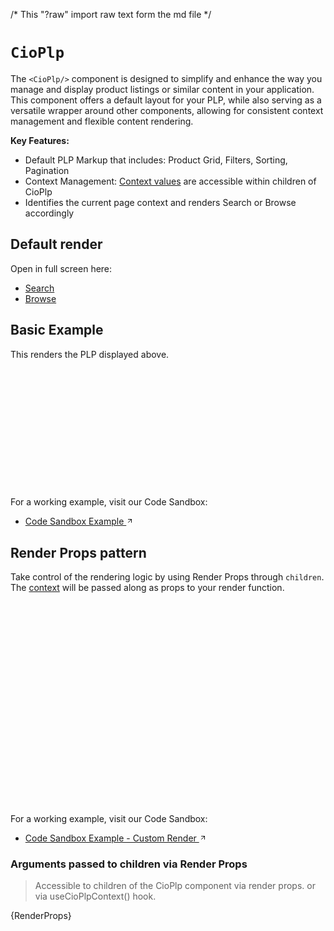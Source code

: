 /* This "?raw" import raw text form the md file */

<Meta of={CioPlpStories} />

# `CioPlp`

The `<CioPlp/>` component is designed to simplify and enhance the way you manage and display product listings or similar content in your application.
This component offers a default layout for your PLP, while also serving as a versatile wrapper around other components, allowing for consistent context management and flexible content rendering.

**Key Features:**

- Default PLP Markup that includes: Product Grid, Filters, Sorting, Pagination
- Context Management: [Context values](./?path=/docs/components-cioplp--code-examples#arguments-passed-to-children-via-render-props) are accessible within children of CioPlp
- Identifies the current page context and renders Search or Browse accordingly

## Default render

Open in full screen here:

- <a href='./?path=/story/components-cioplp--search-plp'>Search</a>
- <a href='./?path=/story/components-cioplp--browse-plp'>Browse</a>

<Canvas of={CioPlpStories.SearchPlp} />

## Basic Example

This renders the PLP displayed above.

```jsx
import React from 'react';
import { CioPlp } from '@constructor-io/constructorio-ui-plp';
import '@constructor-io/constructorio-ui-plp/styles.css';

const apiKey = 'MY_API_KEY';

function MyComponent() {
  return (
    <>
      <CioPlp apiKey={apiKey} />
    </>
  );
}
```

For a working example, visit our Code Sandbox:

- <a href='https://codesandbox.io/p/sandbox/constructorio-ui-plp-example-fpz8sz' target='_blank' rel='noopener noreferrer'> Code Sandbox Example <svg xmlns="http://www.w3.org/2000/svg" width="12" height="12" viewBox="0 0 24 24" fill="none" stroke="currentColor" stroke-width="2" stroke-linecap="round" stroke-linejoin="round" class="lucide lucide-arrow-up-right-icon lucide-arrow-up-right"><path d="M7 7h10v10"/><path d="M7 17 17 7"/></svg></a>

## Render Props pattern

Take control of the rendering logic by using Render Props through `children`.
The [context](..?path=/docs/components-cioplp--code-examples#cioplp-context-value) will be passed along as props to your render function.

```jsx
import { CioPlp } from '@constructor-io/constructorio-ui-plp';

function MyGrid(props) {
  const {
    cioClient,
    cioClientOptions,
    setCioClientOptions,
    formatters,
    itemFieldGetters,
    urlHelpers,
  } = props;

  return <>{/* CUSTOM_MARKUP_HERE */}</>;
}

function MyComponent() {
  return (
    <CioPlp apiKey={apiKey}>
      <MyGrid />
    </CioPlp>
  );
}
```

For a working example, visit our Code Sandbox:

- <a href='https://codesandbox.io/p/sandbox/constructorio-ui-plp-customization-example-sgdgkl?file=%2Fsrc%2Fcomponents%2FCustomCioPlp.js' target='_blank' rel='noopener noreferrer'> Code Sandbox Example - Custom Render <svg xmlns="http://www.w3.org/2000/svg" width="12" height="12" viewBox="0 0 24 24" fill="none" stroke="currentColor" stroke-width="2" stroke-linecap="round" stroke-linejoin="round" class="lucide lucide-arrow-up-right-icon lucide-arrow-up-right"><path d="M7 7h10v10"/><path d="M7 17 17 7"/></svg></a>

### Arguments passed to children via Render Props

> Accessible to children of the CioPlp component via render props.
> or via useCioPlpContext() hook.

<Markdown>{RenderProps}</Markdown>
